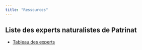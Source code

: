 ```yaml
---
title: "Ressources"
---
```


## Liste des experts naturalistes de Patrinat

-   [Tableau des experts](experts_patrinat.html)
